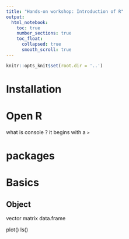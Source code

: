 ```yaml
---
title: "Hands-on workshop: Introduction of R"
output: 
  html_notebook:
    toc: true
    number_sections: true
    toc_float:
      collapsed: true
      smooth_scroll: true
---
```


```r
knitr::opts_knit$set(root.dir = '..')
```

# Installation



# Open R

what is console ?
it begins with a `>`

# packages

# Basics

## Object

vector
matrix
data.frame

plot()
ls()
